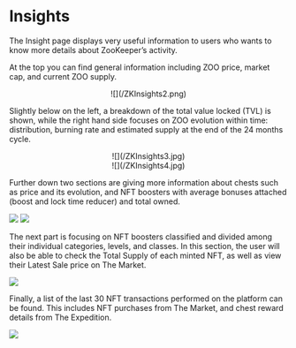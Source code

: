 # Insights

The Insight page displays very useful information to users who wants to know more details about ZooKeeper’s activity.

At the top you can find general information including ZOO price, market cap, and current ZOO supply.

<center style={{marginTop:10}}>
![](/ZKInsights2.png)
</center>

Slightly below on the left, a breakdown of the total value locked (TVL) is shown, while the right hand side focuses on ZOO evolution within time: distribution, burning rate and estimated supply at the end of the 24 months cycle.

<center style={{marginTop:10}}>
![](/ZKInsights3.jpg)
</center>
  
<center style={{marginTop:60}}>
![](/ZKInsights4.jpg)
</center>

Further down two sections are giving more information about chests such as price and its evolution, and NFT boosters with average bonuses attached (boost and lock time reducer) and total owned.

![](/ZKInsights5.jpg)  ![](/ZKInsights6.jpg)

The next part is focusing on NFT boosters classified and divided among their individual categories, levels, and classes. In this section, the user will also be able to check the Total Supply of each minted NFT, as well as view their Latest Sale price on The Market.

![](/ZKInsights7.jpg)

Finally, a list of the last 30 NFT transactions performed on the platform can be found. This includes NFT purchases from The Market, and chest reward details from The Expedition.

![](/ZKInsights8.jpg)
